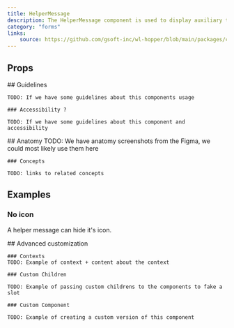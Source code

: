 ```yaml
---
title: HelperMessage
description: The HelperMessage component is used to display auxiliary text to guide users in the interface.
category: "forms"
links:
    source: https://github.com/gsoft-inc/wl-hopper/blob/main/packages/components/src/helpMessage/src/HelpMessage.tsx
---
```


<Example src="HelperMessage/docs/preview" isOpen />

## Props

<PropTable component="HelperMessage" />

<FeatureFlag flag="next">
    ## Guidelines

    TODO: If we have some guidelines about this components usage

    ### Accessibility ?

    TODO: If we have some guidelines about this component and accessibility
</FeatureFlag>

<FeatureFlag flag="rc">
    ## Anatomy
    TODO: We have anatomy screenshots from the Figma, we could most likely use them here

    ### Concepts

    TODO: links to related concepts
</FeatureFlag>

## Examples

### No icon

A helper message can hide it's icon.

<Example src="HelperMessage/docs/noicon" />

<FeatureFlag flag="next">
    ## Advanced customization

    ### Contexts
    TODO: Example of context + content about the context

    ### Custom Children

    TODO: Example of passing custom childrens to the components to fake a slot

    ### Custom Component

    TODO: Example of creating a custom version of this component
</FeatureFlag>
